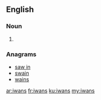==English==

===Noun===
{{head|en|plural}}

# {{plural of|iwan|lang=en|nocat=1}}

===Anagrams===
* [[saw in#English|saw in]]
* [[swain#English|swain]]
* [[wains#English|wains]]

[[ar:iwans]]
[[fr:iwans]]
[[ku:iwans]]
[[my:iwans]]